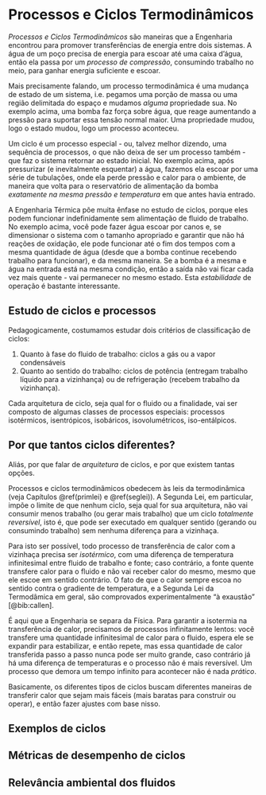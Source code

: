 # Processos e Ciclos Termodinâmicos {#ciclos}

*Processos e Ciclos Termodinâmicos* são maneiras que a Engenharia encontrou para promover transferências de energia entre dois sistemas. A água de um poço precisa de energia para escoar até uma caixa d'água, então ela passa por um *processo de compressão*, consumindo trabalho no meio, para ganhar energia suficiente e escoar.

Mais precisamente falando, um processo termodinâmica é uma mudança de estado de um sistema, i.e. pegamos uma porção de massa ou uma região delimitada do espaço e mudamos *alguma* propriedade sua. No exemplo acima, uma bomba faz força sobre água, que reage aumentando a pressão para suportar essa tensão normal maior. Uma propriedade mudou, logo o estado mudou, logo um processo aconteceu.

Um ciclo é um processo especial - ou, talvez melhor dizendo, uma sequência de processos, o que não deixa de ser um processo também - que faz o sistema retornar ao estado inicial. No exemplo acima, após pressurizar (e inevitalmente esquentar) a água, fazemos ela escoar por uma série de tubulações, onde ela perde pressão e calor para o ambiente, de maneira que volta para o reservatório de alimentação da bomba *exatamente na mesma pressão e temperatura* em que antes havia entrado.

A Engenharia Térmica põe muita ênfase no estudo de ciclos, porque eles podem funcionar indefinidamente sem alimentação de fluido de trabalho. No exemplo acima, você pode fazer água escoar por canos e, se dimensionar o sistema com o tamanho apropriado e garantir que não há reações de oxidação, ele pode funcionar até o fim dos tempos com a mesma quantidade de água (desde que a bomba continue recebendo trabalho para funcionar), e da mesma maneira. Se a bomba é a mesma e água na entrada está na mesma condição, então a saída não vai ficar cada vez mais quente - vai permanecer no mesmo estado. Esta *estabilidade* de operação é bastante interessante.

## Estudo de ciclos e processos

Pedagogicamente, costumamos estudar dois critérios de classificação de ciclos:

1. Quanto à fase do fluido de trabalho: ciclos a gás ou a vapor condensáveis
2. Quanto ao sentido do trabalho: ciclos de potência (entregam trabalho líquido para a vizinhança) ou de refrigeração (recebem trabalho da vizinhança).

Cada arquitetura de ciclo, seja qual for o fluido ou a finalidade, vai ser composto de algumas classes de processos especiais: processos isotérmicos, isentrópicos, isobáricos, isovolumétricos, iso-entálpicos. 

## Por que tantos ciclos diferentes?

Aliás, por que falar de *arquitetura* de ciclos, e por que existem tantas opções.

Processos e ciclos termodinâmicos obedecem às leis da termodinâmica (veja Capítulos \@ref(primlei) e \@ref(seglei)). A Segunda Lei, em particular, impõe o limite de que nenhum ciclo, seja qual for sua arquitetura, não vai consumir menos trabalho (ou gerar mais trabalho) que um ciclo *totalmente reversível*, isto é, que pode ser executado em qualquer sentido (gerando ou consumindo trabalho) sem nenhuma diferença para a vizinhaça. 

Para isto ser possível, todo processo de transferência de calor com a vizinhaça precisa ser *isotérmico*, com uma diferença de temperatura infinitesimal entre fluido de trabalho e fonte; caso contrário, a fonte quente transfere calor para o fluido e não vai receber calor do mesmo, mesmo que ele escoe em sentido contrário. O fato de que o calor sempre escoa no sentido contra o gradiente de temperatura, e a Segunda Lei da Termodâmica em geral, são comprovados experimentalmente "à exaustão" [@bib:callen].

É aqui que a Engenharia se separa da Física. Para garantir a isotermia na transferência de calor, precisamos de processos infinitamente lentos: você transfere uma quantidade infinitesimal de calor para o fluido, espera ele se expandir para estabilizar, e então repete, mas essa quantidade de calor transferida passo a passo nunca pode ser muito grande, caso contrário já há uma diferença de temperaturas e o processo não é mais reversível. Um processo que demora um tempo infinito para acontecer não é nada *prático*.

Basicamente, os diferentes tipos de ciclos buscam diferentes maneiras de transferir calor que sejam mais fáceis (mais baratas para construir ou operar), e então fazer ajustes com base nisso.

## Exemplos de ciclos

## Métricas de desempenho de ciclos

## Relevância ambiental dos fluidos
